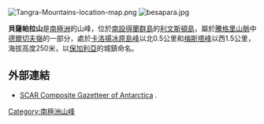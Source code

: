 {{no footnotes|time=2013-10-27T08:55:36+00:00}}
[[Image:Tangra-Mountains-location-map.png|thumb]]
[[Image:besapara.jpg|thumb]]

'''貝薩帕拉山'''是[[南極洲|南極洲]]的山峰，位於[[南設得蘭群島|南設得蘭群島]]的[[利文斯頓島|利文斯頓島]]，屬於[[騰格里山脈|騰格里山脈]]中[[德爾切夫嶺|德爾切夫嶺]]的一部分，處於[[卡洛揚冰原島峰|卡洛揚冰原島峰]]以北0.5公里和[[梅斯塔峰|梅斯塔峰]]以西1.5公里，海拔高度250米，以[[保加利亞|保加利亞]]的城鎮命名。

{{coord|62|37|10|S|59|52|02|W|display=title}}

==外部連結==
* [http://data.aad.gov.au/aadc/gaz/scar/ SCAR Composite Gazetteer of Antarctica] {{WebCite|url=https://www.webcitation.org/5ug2CfC7m?url=http://data.aad.gov.au/aadc/gaz/scar/ |date=20101202140255 |dateformat=iso }}.

{{Antarctica-geo-stub}}
[[Category:南極洲山峰|Category:南極洲山峰]]